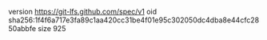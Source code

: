 version https://git-lfs.github.com/spec/v1
oid sha256:1f4f6a717e3fa89c1aa420cc31be4f01e95c302050dc4dba8e44cfc2850abbfe
size 925
